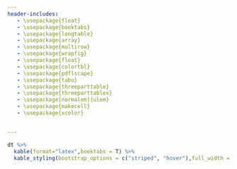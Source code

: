 ```yaml
---
header-includes:
   - \usepackage{float}
   - \usepackage{booktabs}   
   - \usepackage{longtable}
   - \usepackage{array}
   - \usepackage{multirow}
   - \usepackage{wrapfig}
   - \usepackage{float}
   - \usepackage{colortbl}
   - \usepackage{pdflscape}
   - \usepackage{tabu}
   - \usepackage{threeparttable}
   - \usepackage{threeparttablex}
   - \usepackage[normalem]{ulem}
   - \usepackage{makecell}
   - \usepackage{xcolor}


---
```

```r
dt %>%
  kable(format="latex",booktabs = T) %>%
  kable_styling(bootstrap_options = c("striped", "hover"),full_width = T)
```